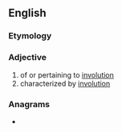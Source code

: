 ==English==

===Etymology===
{{suffix|en|involution|al}}

===Adjective===
{{en-adj}}

# of or pertaining to [[involution]]
# characterized by [[involution]]

===Anagrams===
* {{anagrams|en|a=aiillnnootuv|unvolitional}}